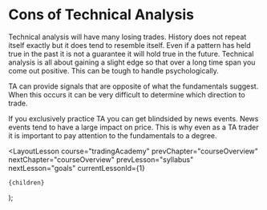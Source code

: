 
# Cons of Technical Analysis

Technical analysis will have many losing trades. History does not repeat itself exactly but it does tend to resemble itself. Even if a pattern has held true in the past it is not a guarantee it will hold true in the future. Technical analysis is all about gaining a slight edge so that over a long time span you come out positive. This can be tough to handle psychologically.

TA can provide signals that are opposite of what the fundamentals suggest. When this occurs it can be very difficult to determine which direction to trade.

If you exclusively practice TA you can get blindsided by news events. News events tend to have a large impact on price. This is why even as a TA trader it is important to pay attention to the fundamentals to a degree.

  <LayoutLesson
    course="tradingAcademy"
    prevChapter="courseOverview"
    nextChapter="courseOverview"
    prevLesson="syllabus"
    nextLesson="goals"
    currentLessonId={1}
  >
    {children}
  </LayoutLesson>
);
